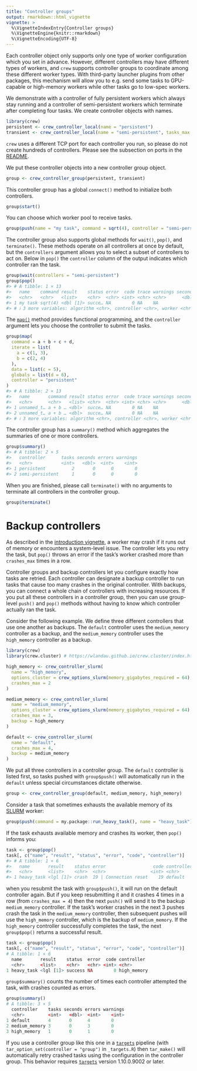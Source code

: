 ```yaml
---
title: "Controller groups"
output: rmarkdown::html_vignette
vignette: >
  %\VignetteIndexEntry{Controller groups}
  %\VignetteEngine{knitr::rmarkdown}
  %\VignetteEncoding{UTF-8}
---
```


Each controller object only supports only one type of worker configuration which you set in advance. However, different controllers may have different types of workers, and `crew` supports controller groups to coordinate among these different worker types. With third-party launcher plugins from other packages, this mechanism will allow you to e.g. send some tasks to GPU-capable or high-memory workers while other tasks go to low-spec workers.

We demonstrate with a controller of fully persistent workers which always stay running and a controller of semi-persistent workers which terminate after completing four tasks. We create controller objects with names.

```r
library(crew)
persistent <- crew_controller_local(name = "persistent")
transient <- crew_controller_local(name = "semi-persistent", tasks_max = 4L)
```

`crew` uses a different TCP port for each controller you run, so please do not create hundreds of controllers. Please see the subsection on ports in the [README](https://wlandau.github.io/crew/index.html).

We put these controller objects into a new controller group object.

```r
group <- crew_controller_group(persistent, transient)
```

This controller group has a global `connect()` method to initialize both controllers.

```r
group$start()
```

You can choose which worker pool to receive tasks.

```r
group$push(name = "my task", command = sqrt(4), controller = "semi-persistent")
```

The controller group also supports global methods for `wait()`, `pop()`, and `terminate()`. These methods operate on all controllers at once by default, but the `controllers` argument allows you to select a subset of controllers to act on. Below in `pop()` the `controller` column of the output indicates which controller ran the task.

```r
group$wait(controllers = "semi-persistent")
group$pop()
#> # A tibble: 1 × 13
#>   name    command result    status error  code trace warnings seconds  seed
#>   <chr>   <chr>   <list>    <chr>  <chr> <int> <chr> <chr>      <dbl> <int>
#> 1 my task sqrt(4) <dbl [1]> succe… NA        0 NA    NA             0    NA
#> # ℹ 3 more variables: algorithm <chr>, controller <chr>, worker <chr>
```

The [`map()`](https://wlandau.github.io/crew/reference/crew_class_controller.html#method-crew_class_controller-group-map) method provides functional programming, and the `controller` argument lets you choose the controller to submit the tasks.

```r
group$map(
  command = a + b + c + d,
  iterate = list(
    a = c(1, 3),
    b = c(2, 4)
  ),
  data = list(c = 5),
  globals = list(d = 6),
  controller = "persistent"
)
#> # A tibble: 2 × 13
#>   name       command result status error  code trace warnings seconds  seed
#>   <chr>      <chr>   <list> <chr>  <chr> <int> <chr> <chr>      <dbl> <int>
#> 1 unnamed_t… a + b … <dbl>  succe… NA        0 NA    NA             0    NA
#> 2 unnamed_t… a + b … <dbl>  succe… NA        0 NA    NA             0    NA
#> # ℹ 3 more variables: algorithm <chr>, controller <chr>, worker <chr>
```

The controller group has a `summary()` method which aggregates the summaries of one or more controllers.

```r
group$summary()
#> # A tibble: 2 × 5
#>   controller      tasks seconds errors warnings
#>   <chr>           <int>   <dbl>  <int>    <int>
#> 1 persistent          2       0      0        0
#> 2 semi-persistent     1       0      0        0
```

When you are finished, please call `terminate()` with no arguments to terminate all controllers in the controller group.

```r
group$terminate()
```

# Backup controllers

As described in the [introduction vignette](https://wlandau.github.io/crew/articles/introduction.html#crashes-and-retries), a worker may crash if it runs out of memory or encounters a system-level issue. The controller lets you retry the task, but `pop()` throws an error if the task's worker crashed more than `crashes_max` times in a row.

Controller groups and backup controllers let you configure exactly how tasks are retried.
Each controller can designate a backup controller to run tasks that cause too many crashes in the original controller.
With backups, you can connect a whole chain of controllers with increasing resources.
If you put all these controllers in a controller group, then you can use group-level
`push()` and `pop()` methods without having to know which controller actually ran the task.

Consider the following example. We define three different controllers that use one another as backups. The `default` controller uses the `medium_memory` controller as a backup, and the `medium_memory` controller uses the `high_memory` controller as a backup.

```r
library(crew)
library(crew.cluster) # https://wlandau.github.io/crew.cluster/index.html

high_memory <- crew_controller_slurm(
  name = "high_memory",
  options_cluster = crew_options_slurm(memory_gigabytes_required = 64),
  crashes_max = 2
)

medium_memory <- crew_controller_slurm(
  name = "medium_memory",
  options_cluster = crew_options_slurm(memory_gigabytes_required = 64),
  crashes_max = 3,
  backup = high_memory
)

default <- crew_controller_slurm(
  name = "default",
  crashes_max = 4,
  backup = medium_memory
)
```

We put all three controllers in a controller group.
The `default` controller is listed first, so tasks pushed with `group$push()` will automatically run in the `default` unless special circumstances dictate otherwise.

```r
group <- crew_controller_group(default, medium_memory, high_memory)
```

Consider a task that sometimes exhausts the available memory of its [SLURM](https://en.wikipedia.org/wiki/Slurm_Workload_Manager) worker:

```r
group$push(command = my.package::run_heavy_task(), name = "heavy_task")
```

If the task exhausts available memory and crashes its worker, then `pop()` informs you:

```r
task <- group$pop()
task[, c("name", "result", "status", "error", "code", "controller")]
#> # A tibble: 1 × 6
#>   name       result    status error                  code controller   
#>   <chr>      <list>    <chr>  <chr>                 <int> <chr>        
#> 1 heavy_task <lgl [1]> crash  19 | Connection reset    19 default
```

when you resubmit the task with `group$push()`, it will run on the default controller again. But if you keep resubmitting it and it crashes 4 times in a row (from `crashes_max = 4`) then the next `push()` will send it to the backup `medium_memory` controller. If the task's worker crashes in the next 3 pushes crash the task in the `medium_memory` controller, then subsequent pushes will use the `high_memory` controller, which is the backup of `medium_memory`. If the `high_memory` controller successfully completes the task, the next `group$pop()` returns a successful result. 

```r
task <- group$pop()
task[, c("name", "result", "status", "error", "code", "controller")]
# A tibble: 1 × 6
  name       result    status  error  code controller   
  <chr>      <list>    <chr>   <chr> <int> <chr>        
1 heavy_task <lgl [1]> success NA        0 high_memory
```

`group$summary()` counts the number of times each controller attempted the task, with crashes counted as errors.

```r
group$summary()
# A tibble: 3 × 5
  controller    tasks seconds errors warnings
  <chr>         <int>   <dbl>  <int>    <int>
1 default       4       0      4        0
2 medium_memory 3       0      3        0
3 high_memory   1       0      1        0
```

If you use a controller group like this one in a [`targets`](https://docs.ropensci.org/targets/) pipeline (with `tar_option_set(controller = "group")` in `_targets.R`) then `tar_make()` will automatically retry crashed tasks using the configuration in the controller group. This behavior requires [`targets`](https://docs.ropensci.org/targets/) version 1.10.0.9002 or later.
